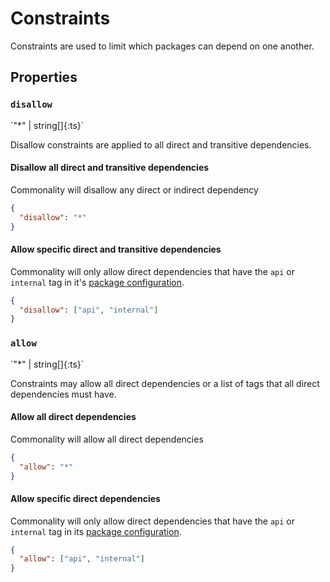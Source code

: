 
# Constraints

Constraints are used to limit which packages can depend on one another.

## Properties

### `disallow`

<Subtext>
`"*" | string[]{:ts}`
</Subtext>

Disallow constraints are applied to all direct and transitive dependencies.

#### Disallow all direct and transitive dependencies

Commonality will disallow any direct or indirect dependency

```json
{
  "disallow": "*"
}
```

#### Allow specific direct and transitive dependencies

Commonality will only allow direct dependencies that have the `api` or `internal` tag in it's [package configuration](/reference/configuration#package-configuration).

```json
{
  "disallow": ["api", "internal"]
}
```

### `allow`

<Subtext>
`"*" | string[]{:ts}`
</Subtext>

Constraints may allow all direct dependencies or a list of tags that all direct dependencies must have.

#### Allow all direct dependencies

Commonality will allow all direct dependencies

```json
{
  "allow": "*"
}
```

#### Allow specific direct dependencies

Commonality will only allow direct dependencies that have the `api` or `internal` tag in its [package configuration](/reference/configuration#package-configuration).

```json
{
  "allow": ["api", "internal"]
}
```
